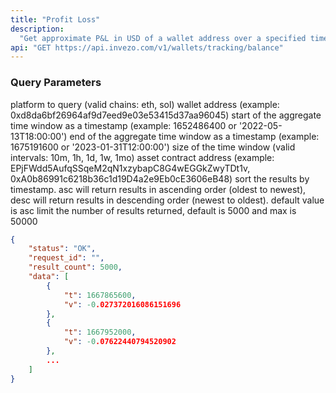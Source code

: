 ```yaml
---
title: "Profit Loss"
description:
  "Get approximate P&L in USD of a wallet address over a specified time period based on balance. An empty token parameter will give an aggregate P&L over time in USD for all tokens."
api: "GET https://api.invezo.com/v1/wallets/tracking/balance"
---
```


### Query Parameters

<ParamField query="chain" type="string" required>
  platform to query (valid chains: eth, sol)
</ParamField>

<ParamField query="address" type="string" required>
  wallet address (example: 0xd8da6bf26964af9d7eed9e03e53415d37aa96045)
</ParamField>

<ParamField query="min" type="int or string" required>
  start of the aggregate time window as a timestamp (example: 1652486400 or '2022-05-13T18:00:00')
</ParamField>

<ParamField query="max" type="int or string" required>
  end of the aggregate time window as a timestamp (example: 1675191600 or '2023-01-31T12:00:00')
</ParamField>

<ParamField query="interval" type="string" required>
  size of the time window (valid intervals: 10m, 1h, 1d, 1w, 1mo)
</ParamField>

<ParamField query="token" type="string" optional>
  asset contract address (example: EPjFWdd5AufqSSqeM2qN1xzybapC8G4wEGGkZwyTDt1v, 0xA0b86991c6218b36c1d19D4a2e9Eb0cE3606eB48)
</ParamField>

<ParamField query="sort" type="string" optional>
  sort the results by timestamp. asc will return results in ascending order
  (oldest to newest), desc will return results in descending order (newest to
  oldest). default value is asc
</ParamField>

<ParamField query="limit" type="int" optional>
  limit the number of results returned, default is 5000 and max is 50000
</ParamField>

<ResponseExample>

```json Response
{
    "status": "OK",
    "request_id": "",
    "result_count": 5000,
    "data": [
        {
            "t": 1667865600,
            "v": -0.027372016086151696
        },
        {
            "t": 1667952000,
            "v": -0.07622440794520902
        },
        ...
    ]
}
```

</ResponseExample>
